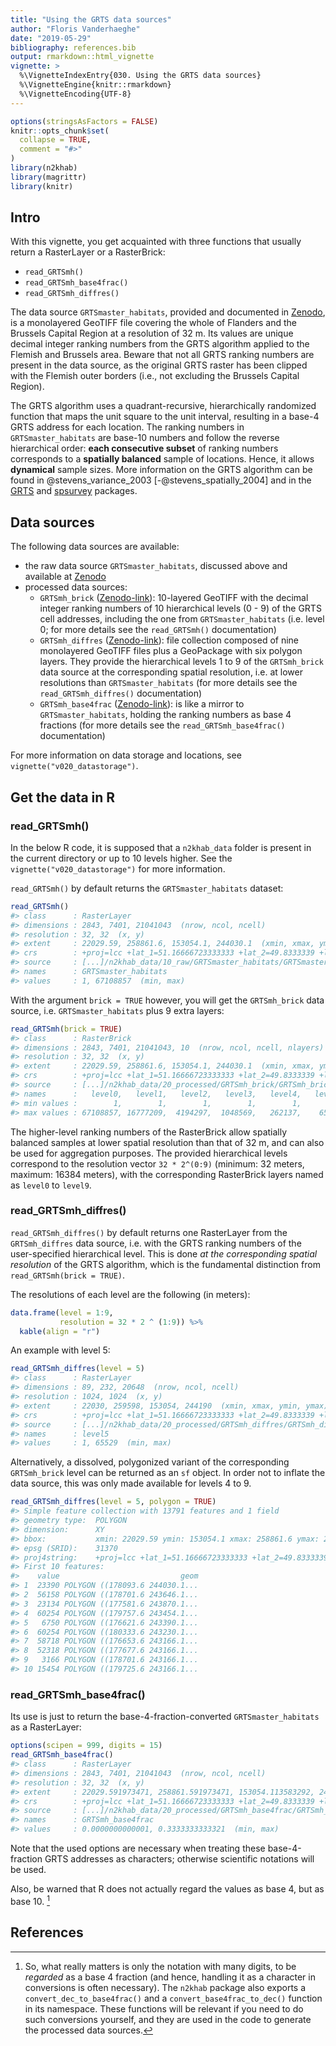 ```yaml
---
title: "Using the GRTS data sources"
author: "Floris Vanderhaeghe"
date: "2019-05-29"
bibliography: references.bib
output: rmarkdown::html_vignette
vignette: >
  %\VignetteIndexEntry{030. Using the GRTS data sources}
  %\VignetteEngine{knitr::rmarkdown}
  %\VignetteEncoding{UTF-8}
---
```


```r
options(stringsAsFactors = FALSE)
knitr::opts_chunk$set(
  collapse = TRUE,
  comment = "#>"
)
library(n2khab)
library(magrittr)
library(knitr)
```

## Intro

With this vignette, you get acquainted with three functions that usually return a RasterLayer or a RasterBrick:

- `read_GRTSmh()`
- `read_GRTSmh_base4frac()`
- `read_GRTSmh_diffres()`

The data source `GRTSmaster_habitats`, provided and documented in [Zenodo](https://doi.org/10.5281/zenodo.2611233), is a monolayered GeoTIFF file covering the whole of Flanders and the Brussels Capital Region at a resolution of 32 m.
Its values are unique decimal integer ranking numbers from the GRTS algorithm applied to the Flemish and Brussels area.
Beware that not all GRTS ranking numbers are present in the data source, as the original GRTS raster has been clipped with the Flemish outer borders (i.e., not excluding the Brussels Capital Region).

The GRTS algorithm uses a quadrant-recursive, hierarchically randomized function that maps the unit square to the unit interval, resulting in a base-4 GRTS address for each location. The ranking numbers in `GRTSmaster_habitats` are base-10 numbers and follow the reverse hierarchical order: **each consecutive subset** of ranking numbers corresponds to a **spatially balanced** sample of locations. Hence, it allows **dynamical** sample sizes. More information on the GRTS algorithm can be found in @stevens_variance_2003 [-@stevens_spatially_2004] and in the [GRTS](https://github.com/ThierryO/grts) and [spsurvey](https://cran.r-project.org/web/packages/spsurvey) packages.


## Data sources

The following data sources are available:

- the raw data source `GRTSmaster_habitats`, discussed above and available at [Zenodo](https://doi.org/10.5281/zenodo.2611233)
- processed data sources:
    - `GRTSmh_brick` ([Zenodo-link](https://doi.org/10.5281/zenodo.3354403)): 10-layered GeoTIFF with the decimal integer ranking numbers of 10 hierarchical levels (0 - 9) of the GRTS cell addresses, including the one from `GRTSmaster_habitats` (i.e. level 0; for more details see the `read_GRTSmh()` documentation)
    - `GRTSmh_diffres` ([Zenodo-link](https://doi.org/10.5281/zenodo.3354405)): file collection composed of nine monolayered GeoTIFF files plus a GeoPackage with six polygon layers. They provide the hierarchical levels 1 to 9 of the `GRTSmh_brick` data source at the corresponding spatial resolution, i.e. at lower resolutions than `GRTSmaster_habitats` (for more details see the `read_GRTSmh_diffres()` documentation)
    - `GRTSmh_base4frac` ([Zenodo-link](https://doi.org/10.5281/zenodo.3354401)): is like a mirror to `GRTSmaster_habitats`, holding the ranking numbers as base 4 fractions (for more details see the `read_GRTSmh_base4frac()` documentation)

For more information on data storage and locations, see `vignette("v020_datastorage")`.

## Get the data in R

### read_GRTSmh()
  
In the below R code, it is supposed that a `n2khab_data` folder is present in the current directory or up to 10 levels higher.
See the `vignette("v020_datastorage")` for more information.

`read_GRTSmh()` by default returns the `GRTSmaster_habitats` dataset:

```r
read_GRTSmh()
#> class      : RasterLayer 
#> dimensions : 2843, 7401, 21041043  (nrow, ncol, ncell)
#> resolution : 32, 32  (x, y)
#> extent     : 22029.59, 258861.6, 153054.1, 244030.1  (xmin, xmax, ymin, ymax)
#> crs        : +proj=lcc +lat_1=51.16666723333333 +lat_2=49.8333339 +lat_0=90 +lon_0=4.367486666666666 +x_0=150000.013 +y_0=5400088.438 +ellps=intl +towgs84=-106.8686,52.2978,-103.7239,0.3366,-0.457,1.8422,-1.2747 +units=m +no_defs 
#> source     : [...]/n2khab_data/10_raw/GRTSmaster_habitats/GRTSmaster_habitats.tif 
#> names      : GRTSmaster_habitats 
#> values     : 1, 67108857  (min, max)
```

With the argument `brick = TRUE` however, you will get the `GRTSmh_brick` data source, i.e. `GRTSmaster_habitats` plus 9 extra layers:

```r
read_GRTSmh(brick = TRUE)
#> class      : RasterBrick 
#> dimensions : 2843, 7401, 21041043, 10  (nrow, ncol, ncell, nlayers)
#> resolution : 32, 32  (x, y)
#> extent     : 22029.59, 258861.6, 153054.1, 244030.1  (xmin, xmax, ymin, ymax)
#> crs        : +proj=lcc +lat_1=51.16666723333333 +lat_2=49.8333339 +lat_0=90 +lon_0=4.367486666666666 +x_0=150000.013 +y_0=5400088.438 +ellps=intl +towgs84=-106.8686,52.2978,-103.7239,0.3366,-0.457,1.8422,-1.2747 +units=m +no_defs 
#> source     : [...]/n2khab_data/20_processed/GRTSmh_brick/GRTSmh_brick.tif 
#> names      :   level0,   level1,   level2,   level3,   level4,   level5,   level6,   level7,   level8,   level9 
#> min values :        1,        1,        1,        1,        1,        1,        1,        1,        1,        1 
#> max values : 67108857, 16777209,  4194297,  1048569,   262137,    65529,    16377,     4089,     1017,      253
```

The higher-level ranking numbers of the RasterBrick allow spatially balanced samples at lower spatial resolution than that of 32 m, and can also be used for aggregation purposes.
The provided hierarchical levels correspond to the resolution vector `32 * 2^(0:9)` (minimum: 32 meters, maximum: 16384 meters), with the corresponding RasterBrick layers named as `level0` to `level9`.

### read_GRTSmh_diffres()

`read_GRTSmh_diffres()` by default returns one RasterLayer from the `GRTSmh_diffres` data source, i.e. with the GRTS ranking numbers of the user-specified hierarchical level.
This is done _at the corresponding spatial resolution_ of the GRTS algorithm, which is the fundamental distinction from `read_GRTSmh(brick = TRUE)`.

The resolutions of each level are the following (in meters):

```r
data.frame(level = 1:9,
           resolution = 32 * 2 ^ (1:9)) %>% 
  kable(align = "r")
```

An example with level 5:

```r
read_GRTSmh_diffres(level = 5)
#> class      : RasterLayer 
#> dimensions : 89, 232, 20648  (nrow, ncol, ncell)
#> resolution : 1024, 1024  (x, y)
#> extent     : 22030, 259598, 153054, 244190  (xmin, xmax, ymin, ymax)
#> crs        : +proj=lcc +lat_1=51.16666723333333 +lat_2=49.8333339 +lat_0=90 +lon_0=4.367486666666666 +x_0=150000.013 +y_0=5400088.438 +ellps=intl +towgs84=-106.8686,52.2978,-103.7239,0.3366,-0.457,1.8422,-1.2747 +units=m +no_defs 
#> source     : [...]/n2khab_data/20_processed/GRTSmh_diffres/GRTSmh_diffres.5.tif 
#> names      : level5 
#> values     : 1, 65529  (min, max)
```

Alternatively, a dissolved, polygonized variant of the corresponding `GRTSmh_brick` level can be returned as an `sf` object.
In order not to inflate the data source, this was only made available for levels 4 to 9.

```r
read_GRTSmh_diffres(level = 5, polygon = TRUE)
#> Simple feature collection with 13791 features and 1 field
#> geometry type:  POLYGON
#> dimension:      XY
#> bbox:           xmin: 22029.59 ymin: 153054.1 xmax: 258861.6 ymax: 244030.1
#> epsg (SRID):    31370
#> proj4string:    +proj=lcc +lat_1=51.16666723333333 +lat_2=49.8333339 +lat_0=90 +lon_0=4.367486666666666 +x_0=150000.013 +y_0=5400088.438 +ellps=intl +towgs84=-106.8686,52.2978,-103.7239,0.3366,-0.457,1.8422,-1.2747 +units=m +no_defs
#> First 10 features:
#>    value                           geom
#> 1  23390 POLYGON ((178093.6 244030.1...
#> 2  56158 POLYGON ((178701.6 243646.1...
#> 3  23134 POLYGON ((177581.6 243870.1...
#> 4  60254 POLYGON ((179757.6 243454.1...
#> 5   6750 POLYGON ((176621.6 243390.1...
#> 6  60254 POLYGON ((180333.6 243230.1...
#> 7  58718 POLYGON ((176653.6 243166.1...
#> 8  52318 POLYGON ((177677.6 243166.1...
#> 9   3166 POLYGON ((178701.6 243166.1...
#> 10 15454 POLYGON ((179725.6 243166.1...
```


### read_GRTSmh_base4frac()

Its use is just to return the base-4-fraction-converted `GRTSmaster_habitats` as a RasterLayer:

```r
options(scipen = 999, digits = 15)
read_GRTSmh_base4frac()
#> class      : RasterLayer 
#> dimensions : 2843, 7401, 21041043  (nrow, ncol, ncell)
#> resolution : 32, 32  (x, y)
#> extent     : 22029.591973471, 258861.591973471, 153054.113583292, 244030.113583292  (xmin, xmax, ymin, ymax)
#> crs        : +proj=lcc +lat_1=51.16666723333333 +lat_2=49.8333339 +lat_0=90 +lon_0=4.367486666666666 +x_0=150000.013 +y_0=5400088.438 +ellps=intl +towgs84=-106.8686,52.2978,-103.7239,0.3366,-0.457,1.8422,-1.2747 +units=m +no_defs 
#> source     : [...]/n2khab_data/20_processed/GRTSmh_base4frac/GRTSmh_base4frac.tif 
#> names      : GRTSmh_base4frac 
#> values     : 0.0000000000001, 0.3333333333321  (min, max)
```

Note that the used options are necessary when treating these base-4-fraction GRTS addresses as characters; otherwise scientific notations will be used.

Also, be warned that R does not actually regard the values as base 4, but as base 10. [^base4]

[^base4]: So, what really matters is only the notation with many digits, to be _regarded_ as a base 4 fraction (and hence, handling it as a character in conversions is often necessary).
The `n2khab` package also exports a `convert_dec_to_base4frac()` and a `convert_base4frac_to_dec()` function in its namespace.
These functions will be relevant if you need to do such conversions yourself, and they are used in the code to generate the processed data sources.


## References


